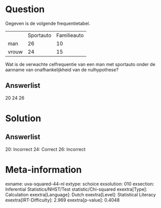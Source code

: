 Question
========

Gegeven is de volgende frequentietabel.

  ------- ----------- -------------
          Sportauto   Familieauto
  man     26          10
  vrouw   24          15
  ------- ----------- -------------

Wat is de verwachte celfrequentie van een man met sportauto onder de
aanname van onafhankelijkheid van de nulhypothese?

Answerlist
----------

20
24
26

Solution
========

Answerlist
----------

20: Incorrect
24: Correct
26: Incorrect

Meta-information
================
exname: uva-squared-44-nl
extype: schoice
exsolution: 010
exsection: Inferential Statistics/NHST/Test statistic/Chi-squared
exextra[Type]: Calculation
exextra[Language]: Dutch
exextra[Level]: Statistical Literacy
exextra[IRT-Difficulty]: 2.969
exextra[p-value]: 0.4048
